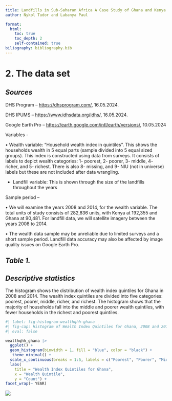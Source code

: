 ```yaml
---
title: Landfills in Sub-Saharan Africa A Case Study of Ghana and Kenya
author: Nykol Tudor and Labanya Paul

format: 
  html: 
    toc: true
    toc_depth: 2
    self-contained: true
biliography: bibliography.bib
---
```


# 2. The data set

## *Sources*

DHS Program – <https://dhsprogram.com/>, 16.05.2024.

DHS IPUMS – <https://www.idhsdata.org/idhs/>, 16.05.2024.

Google Earth Pro – <https://earth.google.com/intl/earth/versions/>, 10.05.2024

Variables -

• Wealth variable: “Household wealth index in quintiles”. This shows the households wealth in 5 equal parts (sample divided into 5 equal sized groups). This index is constructed using data from surveys. It consists of labels to depict wealth categories: 1- poorest, 2- poorer, 3- middle, 4- richer, and 5- richest. There is also 8- missing, and 9- NIU (not in universe) labels but these are not included after data wrangling.

-   Landfill variable: This is shown through the size of the landfills throughout the years

Sample period –

• We will examine the years 2008 and 2014, for the wealth variable. The total units of study consists of 282,836 units, with Kenya at 192,355 and Ghana at 90,481. For landfill data, we will satellite imagery between the years 2008 to 2014.

• The wealth data sample may be unreliable due to limited surveys and a short sample period. Landfill data accuracy may also be affected by image quality issues on Google Earth Pro.

## *Table 1.*

## *Descriptive statistics*

The histogram shows the distribution of wealth index quintiles for Ghana in 2008 and 2014. The wealth index quintiles are divided into five categories: poorest, poorer, middle, richer, and richest. The histogram shows that the majority of households fall into the middle and poorer wealth quintiles, with fewer households in the richest and poorest quintiles.

```r
#| label: fig-histogram-wealthqhh-ghana
#| fig-cap: Histogram of Wealth Index Quintiles for Ghana, 2008 and 2014
#| eval: false

wealthqhh_ghana |> 
  ggplot() +
  geom_histogram(binwidth = 1, fill = "blue", color = "black") +
   theme_minimal() +
  scale_x_continuous(breaks = 1:5, labels = c("Poorest", "Poorer", "Middle", "Richer", "Richest")) +
  labs(
    title = "Wealth Index Quintiles for Ghana", 
    x = "Wealth Quintile", 
    y = "Count") +
facet_wrap(~ YEAR)

```

![](images/dandora_landfill_area.png)
